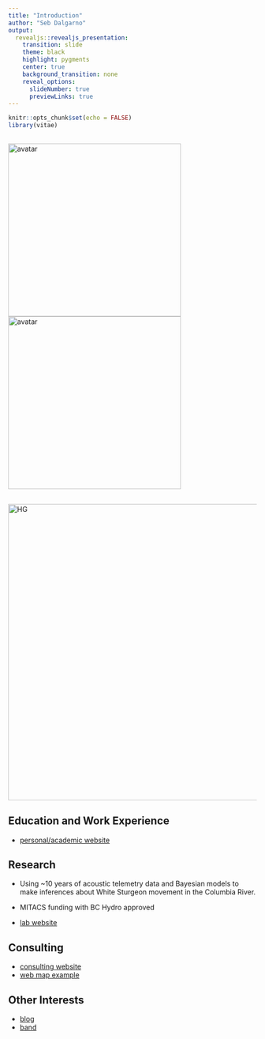 ```yaml
---
title: "Introduction"
author: "Seb Dalgarno"
output:
  revealjs::revealjs_presentation:
    transition: slide
    theme: black
    highlight: pygments
    center: true
    background_transition: none
    reveal_options:
      slideNumber: true
      previewLinks: true
---
```


```r
knitr::opts_chunk$set(echo = FALSE)
library(vitae)
```

## 

<img src="./img/avatar.jpg" alt="avatar"
	title="me" height="350" />
	<img src="./img/rmsa_2.jpg" alt="avatar"
	title="me" height="350" />


## 

<img src="./img/hg_map_dir.png" alt="HG"
	title="HG Map" height="600" />
<!-- ![hg](./img/hg_map_dir.png) { height=500px } -->

## {data-background="img/northbeach1.jpg"} 

## {data-background="img/northbeach_bre.jpg"}

## Education and Work Experience

- [personal/academic website](https://sebdalgarno.netlify.app)  

## Research
- Using ~10 years of acoustic telemetry data and Bayesian models to make inferences about White Sturgeon movement in the Columbia River.  

- MITACS funding with BC Hydro approved  

- [lab website](https://www.ffishlab.ca/)  

## Consulting 
- [consulting website](https://northbeachconsulting.ca)  
- [web map example](https://haidagwaiilogging.netlify.app/)

## Other Interests
- [blog](https://fishydata.netlify.app) 
- [band](https://rustymouldandthesugaragates.bandcamp.com/)  










